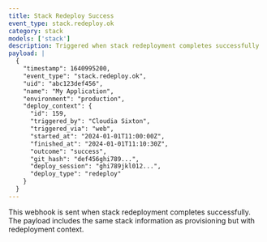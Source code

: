 ```yaml
---
title: Stack Redeploy Success
event_type: stack.redeploy.ok
category: stack
models: ['stack']
description: Triggered when stack redeployment completes successfully
payload: |
  {
    "timestamp": 1640995200,
    "event_type": "stack.redeploy.ok",
    "uid": "abc123def456",
    "name": "My Application",
    "environment": "production",
    "deploy_context": {
      "id": 159,
      "triggered_by": "Cloudia Sixton",
      "triggered_via": "web",
      "started_at": "2024-01-01T11:00:00Z",
      "finished_at": "2024-01-01T11:10:30Z",
      "outcome": "success",
      "git_hash": "def456ghi789...",
      "deploy_session": "ghi789jkl012...",
      "deploy_type": "redeploy"
    }
  }
---
```


This webhook is sent when stack redeployment completes successfully. The payload includes the same stack information as provisioning but with redeployment context.